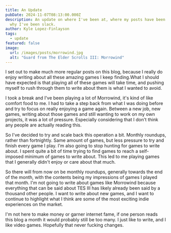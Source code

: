 ```yaml
---
title: An Update
pubDate: 2024-11-07T08:13:00.000Z
description: An update on where I've been at, where my posts have been at, and
  why I've been slack.
author: Kyle Lopez-Finlayson
tags:
  - update
featured: false
image:
  url: /images/posts/morrowind.jpg
  alt: "Guard from The Elder Scrolls III: Morrowind"
---
```

I set out to make much more regular posts on this blog, because I really do enjoy writing about all these amazing games I keep finding.What I should have expected is that playing all of these games will take time, and pushing myself to rush through them to write about them is what I wanted to avoid.



I took a break and I've been playing a lot of Morrowind, it's kind of like comfort food to me. I had to take a step back from what I was doing before and try to focus on really enjoying a game again. Between a new job, new games, writing about those games and still wanting to work on my own projects, it was a lot of pressure. Especially considering that I don't think any people are actually reading this. 



So I've decided to try and scale back this operation a bit. Monthly roundups, rather than fortnightly. Same amount of games, but less pressure to try and finish every game I play. I'm also going to stop hunting for games to write about. I spent quite a bit of time trying to find games to reach a self-imposed minimum of games to write about. This led to me playing games that I generally didn't enjoy or care about that much. 



So there will from now on be monthly roundups, generally towards the end of the month, with the contents being my impressions of games I played that month. I'm not going to write about games like Morrowind because everything that can be said about TES III has likely already been said by a thousand other people. I want to write about new games, and I want to continue to highlight what I think are some of the most exciting indie experiences on the market. 



I'm not here to make money or garner internet fame, if one person reads this blog a month it would probably still be too many. I just like to write, and I like video games. Hopefully that never fucking changes.
